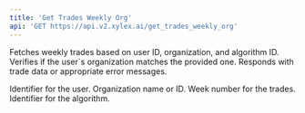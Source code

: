 ```yaml
---
title: 'Get Trades Weekly Org'
api: 'GET https://api.v2.xylex.ai/get_trades_weekly_org'
---
```




<Card title="Endpoint Description" icon="info" horizontal >Fetches weekly trades based on user ID, organization, and algorithm ID. Verifies if the user`s organization matches the provided one. Responds with trade data or appropriate error messages.</Card>





<ParamField query="user_id" type="String" required  children="A string representing the unique identifier for the user making the request.">
  Identifier for the user.
</ParamField>
<ParamField query="organization" type="String" required  children="A string representing the organization name or identifier to which the user belongs.">
  Organization name or ID.
</ParamField>
<ParamField query="week_nr" type="Option<i64>"  children="An optional 64-bit integer representing the specific week number for which trades are requested. Defaults to the current week if not provided.">
  Week number for the trades.
</ParamField>
<ParamField query="algorithm_id" type="String" required  children="A string representing the unique identifier for the algorithm associated with the trades.">
  Identifier for the algorithm.
</ParamField>
















</ParamField>
</ParamField>
</ParamField>
</ParamField>
















</ParamField>
</ParamField>
</ParamField>
</ParamField>
















</ParamField>
</ParamField>
</ParamField>
</ParamField>
















</ParamField>
</ParamField>
</ParamField>
</ParamField>








